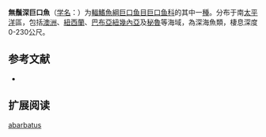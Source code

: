 {{Speciesbox
| name = 無鬚深巨口魚
| status = NE
| status_system = IUCN3.1
| image = 
| genus = Bathophilus
| species = abarbatus
| authority = Barnett & Gibbs, 1968
| synonyms = 
}}

'''無鬚深巨口魚'''（[[学名|学名]]：{{lang|la|''Bathophilus abarbatus''}}）为[[輻鰭魚綱|輻鰭魚綱]][[巨口鱼目|巨口鱼目]][[巨口鱼科|巨口鱼科]]的其中一[[種|種]]。分布于南[[太平洋|太平洋]]區，包括[[澳洲|澳洲]]、[[紐西蘭|紐西蘭]]、[[巴布亞紐幾內亞|巴布亞紐幾內亞]]及[[秘魯|秘魯]]等海域，為深海魚類，棲息深度0-230公尺。

== 参考文献 ==
{{refbegin}}
*{{FishBase_species|genus=Bathophilus|species=abarbatus|year=2012|month=2}}
{{refend}}

== 扩展阅读 ==
{{refbegin}}
{{wikispecies-inline|Bathophilus abarbatus|無鬚深巨口魚}}
{{refend}}
{{Taxonbar|from=Q1107909}}

[[Category:深巨口鱼属|abarbatus]]